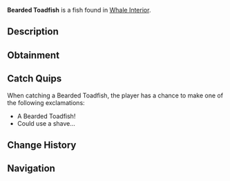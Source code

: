 {{FishInfobox
|image          = Bearded Toadfish.png
|rarity         = Legendary
|sea            = Second Sea
|location       = [[Whale Interior]]
|sublocation    = 
|sources        = Fishing Rod
|radar_location = 
|prog_speed     = -15
|xp             = 1500
|weather        = 
|time           = 
|season         = 
|bait           = Whale Bait
|base_weight    = 18
|base_value     = 3900
|weight_range   = 14
|base_chance    = 20
|base_resil     = 20
}}
'''Bearded Toadfish''' is a {{Rarity|Legendary}} fish found in [[Whale Interior]].

== Description ==
{{Description|A whiskered, elusive toadfish blending into rocky crevices.|Bestiary Entry}}

== Obtainment ==
{{Fish Availability|
Whale Interior
|top_rods      = 
Frostfire Rod\169444.53\214560.55;
Steady Rod\166534.22\210875.35;
Krampus's Rod\139791.77\202413.34;
Magma Rod\139077.21\202413.34;
Plastic Rod\135580.56\185700.31;
Training Rod\117786.87\221350.73;
Free Spirit Rod\134317.95\396711.48;
Azure Of Lagoon\104066.52\336583.64;
Astralhook Rod\110252.36\298114.49;
Great Rod of Oscar\117903.2\296596.6;
Carrot Rod\98213.66\288163.63;
Flimsy Rod\94065.57\215787.01;
Event Horizon Rod\118356.77\211120.85;
Trident Rod\92629.87\251672.71;
Blazebringer Rod\91166.43\277849.05;
Verdant Shear Rod\84460.88\262342.89;
No-Life Rod\62547.29\175625.3;
Ethereal Prism Rod\56438.55\173733.5;
Seraphic Rod\55428.36\172165.34;
Challenger's Rod\53245.79\169851.13;
Rod Of The Exalted One\52751.22\161776.1;
Rod Of The Forgotten Fang\52377.77\163218.3;
Rod Of The Depths\51159.36\161003.38;
Volcanic Rod\49509.65\160153.93;
Depthseeker Rod\49321.37\161865.77;
Zeus Rod\49294.45\159457.82;
Avalanche Rod\48871.69\160626.26
|recommended   = Free Spirit Rod
}}

== Catch Quips ==
When catching a Bearded Toadfish, the player has a chance to make one of the following exclamations:
* A Bearded Toadfish!
* Could use a shave...

== Change History ==
{{Change History|{{subst:Current Version}}}}

== Navigation ==
{{Fish Navbox|Whale Interior}}